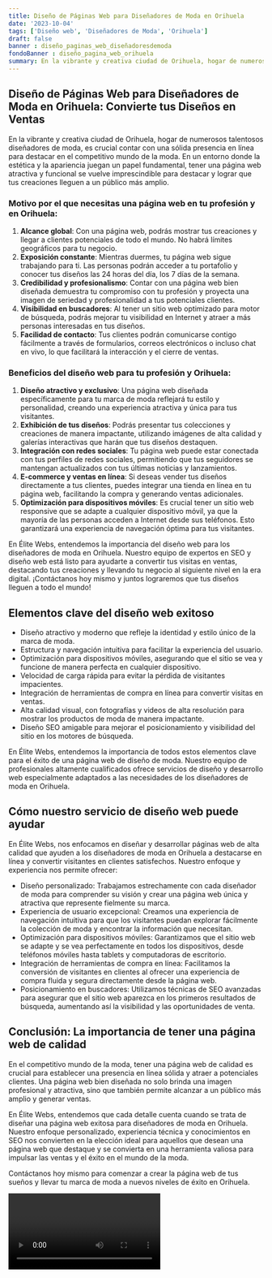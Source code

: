 ```yaml
---
title: Diseño de Páginas Web para Diseñadores de Moda en Orihuela
date: '2023-10-04'
tags: ['Diseño web', 'Diseñadores de Moda', 'Orihuela']
draft: false
banner : diseño_paginas_web_diseñadoresdemoda
fondoBanner : diseño_pagina_web_orihuela
summary: En la vibrante y creativa ciudad de Orihuela, hogar de numerosos talentosos diseñadores de moda, es crucial contar con una sólida presencia en línea para destacar en el competitivo mundo de la moda. En un entorno donde la estética y la apariencia juegan un papel fundamental, tener una página web atractiva y funcional se vuelve imprescindible para destacar y lograr que tus creaciones lleguen a un público más amplio.
---
```


## Diseño de Páginas Web para Diseñadores de Moda en Orihuela: Convierte tus Diseños en Ventas

En la vibrante y creativa ciudad de Orihuela, hogar de numerosos talentosos diseñadores de moda, es crucial contar con una sólida presencia en línea para destacar en el competitivo mundo de la moda. En un entorno donde la estética y la apariencia juegan un papel fundamental, tener una página web atractiva y funcional se vuelve imprescindible para destacar y lograr que tus creaciones lleguen a un público más amplio.

### Motivo por el que necesitas una página web en tu profesión y en Orihuela:

1. **Alcance global**: Con una página web, podrás mostrar tus creaciones y llegar a clientes potenciales de todo el mundo. No habrá límites geográficos para tu negocio.
2. **Exposición constante**: Mientras duermes, tu página web sigue trabajando para ti. Las personas podrán acceder a tu portafolio y conocer tus diseños las 24 horas del día, los 7 días de la semana.
3. **Credibilidad y profesionalismo**: Contar con una página web bien diseñada demuestra tu compromiso con tu profesión y proyecta una imagen de seriedad y profesionalidad a tus potenciales clientes.
4. **Visibilidad en buscadores**: Al tener un sitio web optimizado para motor de búsqueda, podrás mejorar tu visibilidad en Internet y atraer a más personas interesadas en tus diseños.
5. **Facilidad de contacto**: Tus clientes podrán comunicarse contigo fácilmente a través de formularios, correos electrónicos o incluso chat en vivo, lo que facilitará la interacción y el cierre de ventas.

### Beneficios del diseño web para tu profesión y Orihuela:

1. **Diseño atractivo y exclusivo**: Una página web diseñada específicamente para tu marca de moda reflejará tu estilo y personalidad, creando una experiencia atractiva y única para tus visitantes.
2. **Exhibición de tus diseños**: Podrás presentar tus colecciones y creaciones de manera impactante, utilizando imágenes de alta calidad y galerías interactivas que harán que tus diseños destaquen.
3. **Integración con redes sociales**: Tu página web puede estar conectada con tus perfiles de redes sociales, permitiendo que tus seguidores se mantengan actualizados con tus últimas noticias y lanzamientos.
4. **E-commerce y ventas en línea**: Si deseas vender tus diseños directamente a tus clientes, puedes integrar una tienda en línea en tu página web, facilitando la compra y generando ventas adicionales.
5. **Optimización para dispositivos móviles**: Es crucial tener un sitio web responsive que se adapte a cualquier dispositivo móvil, ya que la mayoría de las personas acceden a Internet desde sus teléfonos. Esto garantizará una experiencia de navegación óptima para tus visitantes.

En Élite Webs, entendemos la importancia del diseño web para los diseñadores de moda en Orihuela. Nuestro equipo de expertos en SEO y diseño web está listo para ayudarte a convertir tus visitas en ventas, destacando tus creaciones y llevando tu negocio al siguiente nivel en la era digital. ¡Contáctanos hoy mismo y juntos lograremos que tus diseños lleguen a todo el mundo!

<GifSeo />

<Cta />

## Elementos clave del diseño web exitoso

- Diseño atractivo y moderno que refleje la identidad y estilo único de la marca de moda.
- Estructura y navegación intuitiva para facilitar la experiencia del usuario.
- Optimización para dispositivos móviles, asegurando que el sitio se vea y funcione de manera perfecta en cualquier dispositivo.
- Velocidad de carga rápida para evitar la pérdida de visitantes impacientes.
- Integración de herramientas de compra en línea para convertir visitas en ventas.
- Alta calidad visual, con fotografías y videos de alta resolución para mostrar los productos de moda de manera impactante.
- Diseño SEO amigable para mejorar el posicionamiento y visibilidad del sitio en los motores de búsqueda.

En Élite Webs, entendemos la importancia de todos estos elementos clave para el éxito de una página web de diseño de moda. Nuestro equipo de profesionales altamente cualificados ofrece servicios de diseño y desarrollo web especialmente adaptados a las necesidades de los diseñadores de moda en Orihuela.

## Cómo nuestro servicio de diseño web puede ayudar

En Élite Webs, nos enfocamos en diseñar y desarrollar páginas web de alta calidad que ayuden a los diseñadores de moda en Orihuela a destacarse en línea y convertir visitantes en clientes satisfechos. Nuestro enfoque y experiencia nos permite ofrecer:

- Diseño personalizado: Trabajamos estrechamente con cada diseñador de moda para comprender su visión y crear una página web única y atractiva que represente fielmente su marca.
- Experiencia de usuario excepcional: Creamos una experiencia de navegación intuitiva para que los visitantes puedan explorar fácilmente la colección de moda y encontrar la información que necesitan.
- Optimización para dispositivos móviles: Garantizamos que el sitio web se adapte y se vea perfectamente en todos los dispositivos, desde teléfonos móviles hasta tablets y computadoras de escritorio.
- Integración de herramientas de compra en línea: Facilitamos la conversión de visitantes en clientes al ofrecer una experiencia de compra fluida y segura directamente desde la página web.
- Posicionamiento en buscadores: Utilizamos técnicas de SEO avanzadas para asegurar que el sitio web aparezca en los primeros resultados de búsqueda, aumentando así la visibilidad y las oportunidades de venta.

## Conclusión: La importancia de tener una página web de calidad

En el competitivo mundo de la moda, tener una página web de calidad es crucial para establecer una presencia en línea sólida y atraer a potenciales clientes. Una página web bien diseñada no solo brinda una imagen profesional y atractiva, sino que también permite alcanzar a un público más amplio y generar ventas.

En Élite Webs, entendemos que cada detalle cuenta cuando se trata de diseñar una página web exitosa para diseñadores de moda en Orihuela. Nuestro enfoque personalizado, experiencia técnica y conocimientos en SEO nos convierten en la elección ideal para aquellos que desean una página web que destaque y se convierta en una herramienta valiosa para impulsar las ventas y el éxito en el mundo de la moda.

Contáctanos hoy mismo para comenzar a crear la página web de tus sueños y llevar tu marca de moda a nuevos niveles de éxito en Orihuela.

<Video />

<CtaBot job='Diseñadores de Moda' city='Orihuela'/>

<Gmaps query='Orihuela+españa+maps' />